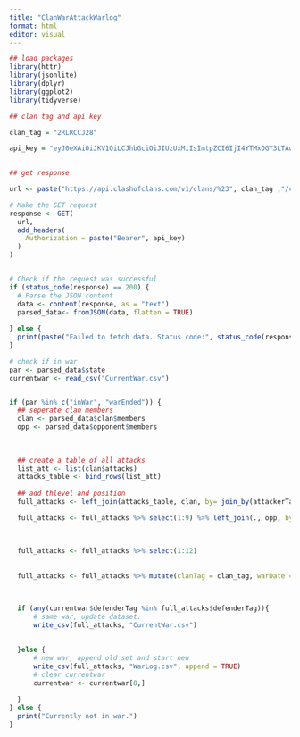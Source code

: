 ---
title: "ClanWarAttackWarlog"
format: html
editor: visual
---

```{r}
## load packages
library(httr)
library(jsonlite)
library(dplyr)
library(ggplot2)
library(tidyverse)
```

```{r}
## clan tag and api key 

clan_tag = "2RLRCCJ28"

api_key = "eyJ0eXAiOiJKV1QiLCJhbGciOiJIUzUxMiIsImtpZCI6IjI4YTMxOGY3LTAwMDAtYTFlYi03ZmExLTJjNzQzM2M2Y2NhNSJ9.eyJpc3MiOiJzdXBlcmNlbGwiLCJhdWQiOiJzdXBlcmNlbGw6Z2FtZWFwaSIsImp0aSI6ImQ4MGU0NDk5LTQ4NGQtNDk1Ni04NDA5LTJmMTQ0YTE3OWJiNiIsImlhdCI6MTczMzQzNTczNCwic3ViIjoiZGV2ZWxvcGVyLzdiNDVjNjFkLWVlNDItMzcyNi02OWY0LTY4YzA5ZjEwNzQ3NCIsInNjb3BlcyI6WyJjbGFzaCJdLCJsaW1pdHMiOlt7InRpZXIiOiJkZXZlbG9wZXIvc2lsdmVyIiwidHlwZSI6InRocm90dGxpbmcifSx7ImNpZHJzIjpbIjY5LjYuMTAxLjE4MiJdLCJ0eXBlIjoiY2xpZW50In1dfQ.bVbDt6GhceCIfeBP4bR-reBYXN6hUuGMfM8FHyYqLgfVOuCJF85vvHGhkBY04Q2t3aP_sadep3VlKdX8B3ylcQ"
  

```

```{r}
## get response.

url <- paste("https://api.clashofclans.com/v1/clans/%23", clan_tag ,"/currentwar", sep = "")

# Make the GET request
response <- GET(
  url,
  add_headers(
    Authorization = paste("Bearer", api_key)
  )
)


# Check if the request was successful
if (status_code(response) == 200) {
  # Parse the JSON content
  data <- content(response, as = "text")
  parsed_data<- fromJSON(data, flatten = TRUE)
  
} else {
  print(paste("Failed to fetch data. Status code:", status_code(response)))
}


```

```{r}
# check if in war 
par <- parsed_data$state
currentwar <- read_csv("CurrentWar.csv")


if (par %in% c("inWar", "warEnded")) {
  ## seperate clan members
  clan <- parsed_data$clan$members
  opp <- parsed_data$opponent$members
  
  
  
  ## create a table of all attacks
  list_att <- list(clan$attacks)
  attacks_table <- bind_rows(list_att)
  
  ## add thlevel and position
  full_attacks <- left_join(attacks_table, clan, by= join_by(attackerTag == tag))

  full_attacks <- full_attacks %>% select(1:9) %>% left_join(., opp, by = join_by(defenderTag == tag))
  
  
  
  full_attacks <- full_attacks %>% select(1:12)
  
  
  full_attacks <- full_attacks %>% mutate(clanTag = clan_tag, warDate = Sys.Date())
  


  if (any(currentwar$defenderTag %in% full_attacks$defenderTag)){
      # same war, update dataset.
      write_csv(full_attacks, "CurrentWar.csv")
  
  
  }else {
      # new war, append old set and start new
      write_csv(full_attacks, "WarLog.csv", append = TRUE)
      # clear currentwar
      currentwar <- currentwar[0,]
  
  }
} else {
  print("Currently not in war.")
}






```

# 

